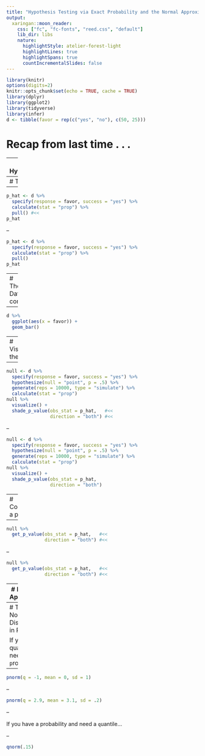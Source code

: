 ```yaml
---
title: "Hypothesis Testing via Exact Probability and the Normal Approximation"
output:
  xaringan::moon_reader:
    css: ["fc", "fc-fonts", "reed.css", "default"]
    lib_dir: libs
    nature:
      highlightStyle: atelier-forest-light
      highlightLines: true
      highlightSpans: true
      countIncrementalSlides: false
---
```



```r
library(knitr)
options(digits=2)
knitr::opts_chunk$set(echo = TRUE, cache = TRUE)
library(dplyr)
library(ggplot2)
library(tidyverse)
library(infer)
d <- tibble(favor = rep(c("yes", "no"), c(50, 25)))
```

# Recap from last time . . .

---
# The Hypotheses

Let $p$ be the true proportion of Americans who favor same-sex marriage.

$$H_0: p = 0.5$$

$$H_A: p \ne 0.5$$

---
# The Data

--

```r
p_hat <- d %>%
  specify(response = favor, success = "yes") %>%
  calculate(stat = "prop") %>%
  pull() #<<
p_hat
```

--

```r
p_hat <- d %>%
  specify(response = favor, success = "yes") %>%
  calculate(stat = "prop") %>%
  pull()
p_hat
```

---
# The Data, cont.

--

```r
d %>%
  ggplot(aes(x = favor)) +
  geom_bar()
```


---
# Visualizing the Null

--

```r
null <- d %>%
  specify(response = favor, success = "yes") %>%
  hypothesize(null = "point", p = .5) %>%
  generate(reps = 10000, type = "simulate") %>%
  calculate(stat = "prop")
null %>%
  visualize() +
  shade_p_value(obs_stat = p_hat,   #<<
                direction = "both") #<<
```

--

```r
null <- d %>%
  specify(response = favor, success = "yes") %>%
  hypothesize(null = "point", p = .5) %>%
  generate(reps = 10000, type = "simulate") %>%
  calculate(stat = "prop")
null %>%
  visualize() +
  shade_p_value(obs_stat = p_hat,
                direction = "both")
```


---
# Computing a p-value

--

```r
null %>%
  get_p_value(obs_stat = p_hat,   #<<
              direction = "both") #<<
```

--

```r
null %>%
  get_p_value(obs_stat = p_hat,   #<<
              direction = "both") #<<
```


---
# Exact and Approximate

---
# The Normal Distribution in R

If you have a quantile and need a `p`robability...

--

```r
pnorm(q = -1, mean = 0, sd = 1)
```

--

```r
pnorm(q = 2.9, mean = 3.1, sd = .2)
```

--

If you have a probability and need a `q`uantile...

--

```r
qnorm(.15)
```

